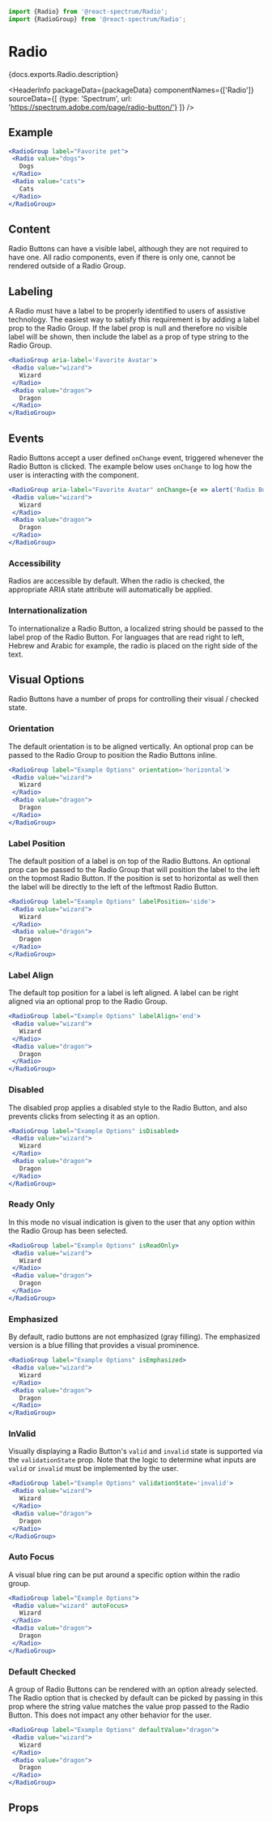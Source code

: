 

```jsx import
import {Radio} from '@react-spectrum/Radio';
import {RadioGroup} from '@react-spectrum/Radio';
```

# Radio

<p>{docs.exports.Radio.description}</p>

<HeaderInfo
  packageData={packageData}
  componentNames={['Radio']}
  sourceData={[
  {type: 'Spectrum', url: 'https://spectrum.adobe.com/page/radio-button/'}
  ]} />

## Example

```jsx example
<RadioGroup label="Favorite pet">
 <Radio value="dogs">
   Dogs
 </Radio>
 <Radio value="cats">
   Cats
 </Radio>
</RadioGroup>
```

## Content

Radio Buttons can have a visible label, although they are not required to have one.
All radio components, even if there is only one, cannot be rendered outside of a Radio Group.

## Labeling

A Radio must have a label to be properly identified to users of assistive technology.
The easiest way to satisfy this requirement is by adding a label prop to the Radio Group.
If the label prop is null and therefore no visible label will be shown, then include the label as a prop of type string to the Radio Group.

```jsx example
<RadioGroup aria-label='Favorite Avatar'>
 <Radio value="wizard">
   Wizard
 </Radio>
 <Radio value="dragon">
   Dragon
 </Radio>
</RadioGroup>
```

## Events

Radio Buttons accept a user defined `onChange` event, triggered whenever the Radio Button is clicked.
The example below uses `onChange` to log how the user is interacting with the component.

```jsx example
<RadioGroup aria-label="Favorite Avatar" onChange={e => alert('Radio Button clicked!')}>
 <Radio value="wizard">
   Wizard
 </Radio>
 <Radio value="dragon">
   Dragon
 </Radio>
</RadioGroup>
```

### Accessibility

Radios are accessible by default.
When the radio is checked, the appropriate ARIA state attribute will automatically be applied.

### Internationalization

To internationalize a Radio Button, a localized string should be passed to the label prop of the Radio Button.
For languages that are read right to left, Hebrew and Arabic for example, the radio is placed on the right side of the text.

## Visual Options

Radio Buttons have a number of props for controlling their visual / checked state.

### Orientation

The default orientation is to be aligned vertically.
An optional prop can be passed to the Radio Group to position the Radio Buttons inline.

```jsx example
<RadioGroup label="Example Options" orientation='horizontal'>
 <Radio value="wizard">
   Wizard
 </Radio>
 <Radio value="dragon">
   Dragon
 </Radio>
</RadioGroup>
```

### Label Position

The default position of a label is on top of the Radio Buttons.
An optional prop can be passed to the Radio Group that will position the label to the left on the topmost Radio Button.
If the position is set to horizontal as well then the label will be directly to the left of the leftmost Radio Button.

```jsx example
<RadioGroup label="Example Options" labelPosition='side'>
 <Radio value="wizard">
   Wizard
 </Radio>
 <Radio value="dragon">
   Dragon
 </Radio>
</RadioGroup>
```

### Label Align

The default top position for a label is left aligned.
A label can be right aligned via an optional prop to the Radio Group.

```jsx example
<RadioGroup label="Example Options" labelAlign='end'>
 <Radio value="wizard">
   Wizard
 </Radio>
 <Radio value="dragon">
   Dragon
 </Radio>
</RadioGroup>
```

### Disabled

The disabled prop applies a disabled style to the Radio Button, and also prevents clicks from selecting it as an option.

```jsx example
<RadioGroup label="Example Options" isDisabled>
 <Radio value="wizard">
   Wizard
 </Radio>
 <Radio value="dragon">
   Dragon
 </Radio>
</RadioGroup>
```

### Ready Only

In this mode no visual indication is given to the user that any option within the Radio Group has been selected.

```jsx example
<RadioGroup label="Example Options" isReadOnly>
 <Radio value="wizard">
   Wizard
 </Radio>
 <Radio value="dragon">
   Dragon
 </Radio>
</RadioGroup>
```

### Emphasized

By default, radio buttons are not emphasized (gray filling).
The emphasized version is a blue filling that provides a visual prominence.

```jsx example
<RadioGroup label="Example Options" isEmphasized>
 <Radio value="wizard">
   Wizard
 </Radio>
 <Radio value="dragon">
   Dragon
 </Radio>
</RadioGroup>
```

### InValid

Visually displaying a Radio Button's `valid` and `invalid` state is supported via the `validationState` prop.
Note that the logic to determine what inputs are `valid` or `invalid` must be implemented by the user.

```jsx example
<RadioGroup label="Example Options" validationState='invalid'>
 <Radio value="wizard">
   Wizard
 </Radio>
 <Radio value="dragon">
   Dragon
 </Radio>
</RadioGroup>
```

### Auto Focus

A visual blue ring can be put around a specific option within the radio group.

```jsx example
<RadioGroup label="Example Options">
 <Radio value="wizard" autoFocus>
   Wizard
 </Radio>
 <Radio value="dragon">
   Dragon
 </Radio>
</RadioGroup>
```

### Default Checked

A group of Radio Buttons can be rendered with an option already selected.
The Radio option that is checked by default can be picked by passing in this prop where the string value
matches the value prop passed to the Radio Button. This does not impact any other behavior for the user.

```jsx example
<RadioGroup label="Example Options" defaultValue="dragon">
 <Radio value="wizard">
   Wizard
 </Radio>
 <Radio value="dragon">
   Dragon
 </Radio>
</RadioGroup>
```

## Props

<PropTable component={docs.exports.Radio} links={docs.links} />
